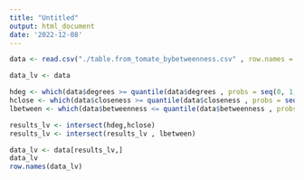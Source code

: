 ```yaml
---
title: "Untitled"
output: html_document
date: '2022-12-08'
---
```


```r
data <- read.csv("./table.from_tomate_bybetweenness.csv" , row.names = 1)

```

```r
data_lv <- data

hdeg <- which(data$degrees >= quantile(data$degrees , probs = seq(0, 1, 0.33))[3])
hclose <- which(data$closeness >= quantile(data$closeness , probs = seq(0, 1, 0.33))[3])
lbetween <- which(data$betweenness <= quantile(data$betweenness , probs = seq(0, 1, 0.33))[2])

results_lv <- intersect(hdeg,hclose)
results_lv <- intersect(results_lv , lbetween)
```

```r
data_lv <- data[results_lv,]
data_lv
row.names(data_lv)
```